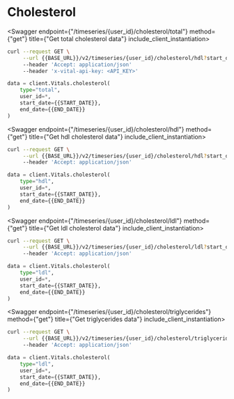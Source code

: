 
# Cholesterol

<Swagger endpoint={"/timeseries/{user_id}/cholesterol/total"} method={"get"} title={"Get total cholesterol data"} include_client_instantiation>

```bash
curl --request GET \
     --url {{BASE_URL}}/v2/timeseries/{user_id}/cholesterol/hdl?start_date={{START_DATE}}&end_date={{END_DATE}} \
     --header 'Accept: application/json'
     --header 'x-vital-api-key: <API_KEY>'
```

```python
data = client.Vitals.cholesterol(
    type="total",
    user_id=*,
    start_date={{START_DATE}},
    end_date={{END_DATE}}
)
```

</Swagger>

<Swagger endpoint={"/timeseries/{user_id}/cholesterol/hdl"} method={"get"} title={"Get hdl cholesterol data"} include_client_instantiation>

```bash
curl --request GET \
     --url {{BASE_URL}}/v2/timeseries/{user_id}/cholesterol/hdl?start_date={{START_DATE}}&end_date={{END_DATE}} \
     --header 'Accept: application/json'
```

```python
data = client.Vitals.cholesterol(
    type="hdl",
    user_id=*,
    start_date={{START_DATE}},
    end_date={{END_DATE}}
)
```

</Swagger>

<Swagger endpoint={"/timeseries/{user_id}/cholesterol/ldl"} method={"get"} title={"Get ldl cholesterol data"} include_client_instantiation>

```bash
curl --request GET \
     --url {{BASE_URL}}/v2/timeseries/{user_id}/cholesterol/ldl?start_date={{START_DATE}}&end_date={{END_DATE}} \
     --header 'Accept: application/json'
```

```python
data = client.Vitals.cholesterol(
    type="ldl",
    user_id=*,
    start_date={{START_DATE}},
    end_date={{END_DATE}}
)
```

</Swagger>

<Swagger endpoint={"/timeseries/{user_id}/cholesterol/triglycerides"} method={"get"} title={"Get triglycerides data"} include_client_instantiation>

```bash
curl --request GET \
     --url {{BASE_URL}}/v2/timeseries/{user_id}/cholesterol/triglycerides?start_date={{START_DATE}}&end_date={{END_DATE}} \
     --header 'Accept: application/json'
```

```python
data = client.Vitals.cholesterol(
    type="ldl",
    user_id=*,
    start_date={{START_DATE}},
    end_date={{END_DATE}}
)
```

</Swagger>
